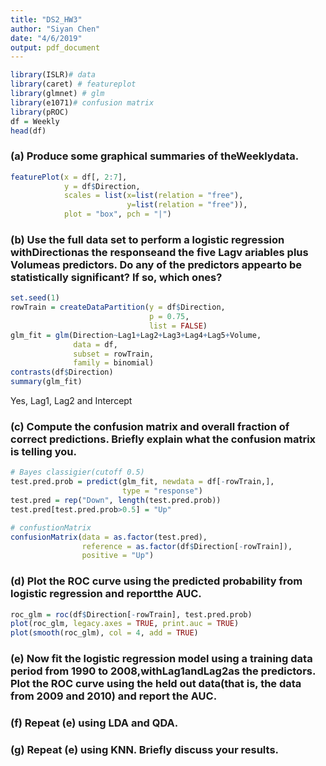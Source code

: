 ```yaml
---
title: "DS2_HW3"
author: "Siyan Chen"
date: "4/6/2019"
output: pdf_document
---
```


```r
library(ISLR)# data
library(caret) # featureplot
library(glmnet) # glm
library(e1071)# confusion matrix
library(pROC)
df = Weekly
head(df)
```

### (a)  Produce some graphical summaries of theWeeklydata.

```r
featurePlot(x = df[, 2:7],
            y = df$Direction,
            scales = list(x=list(relation = "free"),
                          y=list(relation = "free")),
            plot = "box", pch = "|")
```

### (b) Use the full data set to perform a logistic regression withDirectionas the responseand the five Lagv ariables plus Volumeas predictors.  Do any of the predictors appearto be statistically significant?  If so, which ones?

```r
set.seed(1)
rowTrain = createDataPartition(y = df$Direction,
                               p = 0.75,
                               list = FALSE)
glm_fit = glm(Direction~Lag1+Lag2+Lag3+Lag4+Lag5+Volume,
              data = df,
              subset = rowTrain,
              family = binomial)
contrasts(df$Direction)
summary(glm_fit)
```
Yes, Lag1, Lag2 and Intercept 

### (c)  Compute  the  confusion  matrix  and  overall  fraction  of  correct  predictions.   Briefly explain what the confusion matrix is telling you.

```r
# Bayes classigier(cutoff 0.5)
test.pred.prob = predict(glm_fit, newdata = df[-rowTrain,],
                         type = "response")
test.pred = rep("Down", length(test.pred.prob))
test.pred[test.pred.prob>0.5] = "Up"

# confustionMatrix
confusionMatrix(data = as.factor(test.pred),
                reference = as.factor(df$Direction[-rowTrain]),
                positive = "Up")

```

### (d)  Plot the ROC curve using the predicted probability from logistic regression and reportthe AUC.
```r
roc_glm = roc(df$Direction[-rowTrain], test.pred.prob)
plot(roc_glm, legacy.axes = TRUE, print.auc = TRUE)
plot(smooth(roc_glm), col = 4, add = TRUE)
```



### (e)  Now fit the logistic regression model using a training data period from 1990 to 2008,withLag1andLag2as the predictors.  Plot the ROC curve using the held out data(that is, the data from 2009 and 2010) and report the AUC.

### (f)  Repeat (e) using LDA and QDA.

### (g)  Repeat (e) using KNN. Briefly discuss your results.